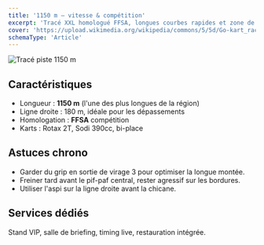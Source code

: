 ```yaml
---
title: '1150 m – vitesse & compétition'
excerpt: 'Tracé XXL homologué FFSA, longues courbes rapides et zone de dépassement XXL.'
cover: 'https://upload.wikimedia.org/wikipedia/commons/5/5d/Go-kart_race_in_Bristol.jpg'
schemaType: 'Article'
---
```



<Image
  src="https://upload.wikimedia.org/wikipedia/commons/5/5d/Go-kart_race_in_Bristol.jpg"
  alt="Tracé piste 1150 m"
  width={1200}
  height={720}
  className="rounded-3xl"
/>

## Caractéristiques

- Longueur : **1150 m** (l'une des plus longues de la région)
- Ligne droite : 180 m, idéale pour les dépassements
- Homologation : **FFSA** compétition
- Karts : Rotax 2T, Sodi 390cc, bi-place

## Astuces chrono

- Garder du grip en sortie de virage 3 pour optimiser la longue montée.
- Freiner tard avant le pif-paf central, rester agressif sur les bordures.
- Utiliser l'aspi sur la ligne droite avant la chicane.

## Services dédiés

Stand VIP, salle de briefing, timing live, restauration intégrée.
